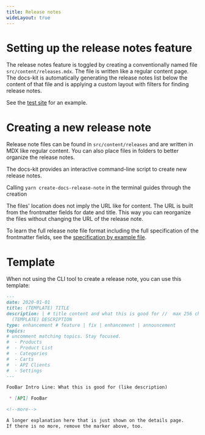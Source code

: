 ```yaml
---
title: Release notes
wideLayout: true
---
```



# Setting up the release notes feature

The release notes feature is toggled by creating a conventionally named file `src/content/releases.mdx`.
The file is written like a regular content page. The docs-kit is automatically generating the release notes list below the content of that file and is applying a custom layout with filters for finding release notes.

See the [test site](/../docs-smoke-test/releases) for an example.

# Creating a new release note

Release note files can be found in `src/content/releases` and are written in MDX like regular content. You can also place files in folders to better organize the release notes.

<Info>
  The docs-kit provides an interactive command-line script to create new release notes.

  Calling `yarn create-docs-release-note` in the terminal guides through the creation
</Info>

The files' location does not imply the URL like for content.
The URL is built from the frontmatter fields for date and title.
This way you can reorganize the files without changing the URL of the release note.

To learn the full release note file format including the full specification of the frontmatter fields, see the [specification by example file](/../docs-smoke-test/releases/2000-03-03-release-note-format-definition-custom).


# Template

When not using the CLI tool to create a release note, you can use this template:

```markdown
---
date: 2020-01-01
title: (TEMPLATE) TITLE
description: | # title content and what this is good for //  max 256 characters // for MC, RSS and other feeds
  (TEMPLATE) DESCRIPTION
type: enhancement # feature | fix | enhancement | announcement
topics:
# uncomment matching topics. Stay focused.
#  - Products
#  - Product List
#  - Categories
#  - Carts
#  - API Clients
#  - Settings
---

FooBar Intro Line: What this is good for (like description)

 * [API] FooBar

<!--more-->

A longer explanation here that is just shown on the details page.
If there is no more, remove the marker above, too.
```
